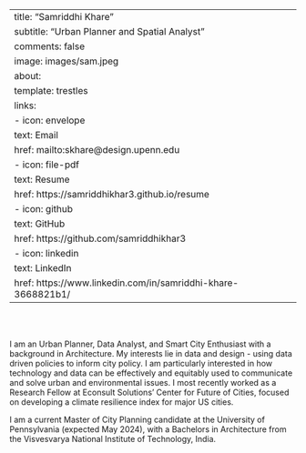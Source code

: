 
---
title: "Samriddhi Khare"
subtitle: "Urban Planner and Spatial Analyst"
comments: false
image: images/sam.jpeg
about:
  template: trestles
  links:
    - icon: envelope
      text: Email
      href: mailto:skhare@design.upenn.edu
    - icon: file-pdf
      text: Resume
      href: https://samriddhikhar3.github.io/resume
    - icon: github
      text: GitHub
      href: https://github.com/samriddhikhar3
    - icon: linkedin
      text: LinkedIn
      href: https://www.linkedin.com/in/samriddhi-khare-3668821b1/
---

::: {#hero-heading}
<br><br>

I am an Urban Planner, Data Analyst, and Smart City Enthusiast with a background in Architecture. My interests lie in data and design - using data driven policies to inform city policy. I am particularly interested in how technology and data can be effectively and equitably used to communicate and solve urban and environmental issues. I most recently worked as a Research Fellow at Econsult Solutions’ Center for Future of Cities, focused on developing a climate resilience index for major US cities. 

I am a current Master of City Planning candidate at the University of Pennsylvania (expected May 2024), with a Bachelors in Architecture from the Visvesvarya National Institute of Technology, India.

:::